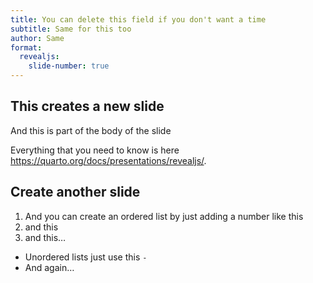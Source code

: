 ```yaml
---
title: You can delete this field if you don't want a time
subtitle: Same for this too
author: Same
format: 
  revealjs: 
    slide-number: true
---
```


<!-- 
If you want to hide slide-numbers,
format: revealjs
is fine in the yaml header (the part enclosed by ---)
-->

## This creates a new slide

And this is part of the body of the slide

Everything that you need to know is here [https://quarto.org/docs/presentations/revealjs/](https://quarto.org/docs/presentations/revealjs/).

## Create another slide

1. And you can create an ordered list by just adding a number like this
2. and this
3. and this...

- Unordered lists just use this `-`
- And again...
